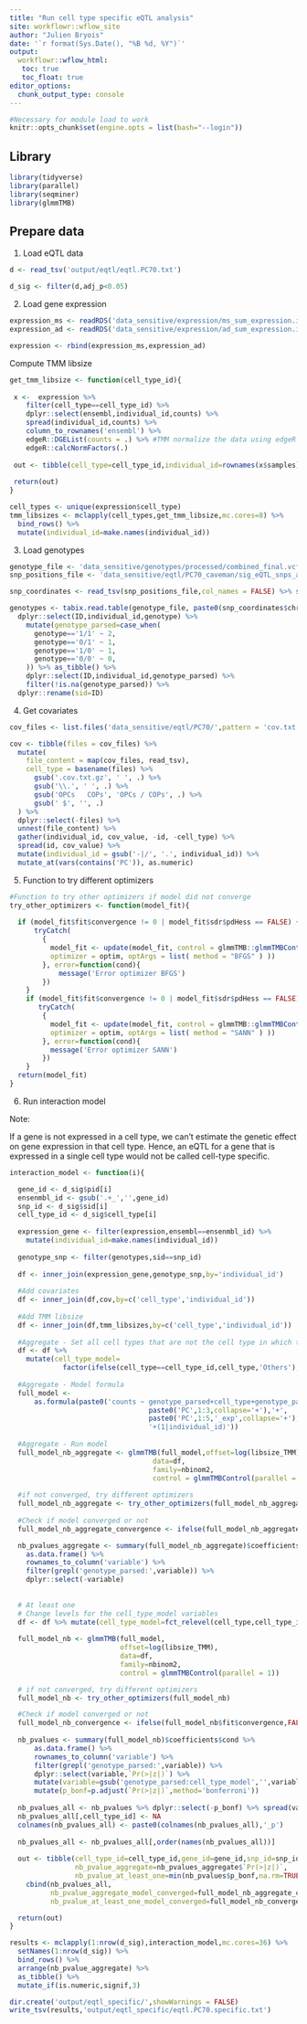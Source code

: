 ```yaml
---
title: "Run cell type specific eQTL analysis"
site: workflowr::wflow_site
author: "Julien Bryois"
date: '`r format(Sys.Date(), "%B %d, %Y")`'
output:
  workflowr::wflow_html:
   toc: true
   toc_float: true
editor_options:
  chunk_output_type: console
---
```


```r
#Necessary for module load to work
knitr::opts_chunk$set(engine.opts = list(bash="--login"))
```

## Library

```r
library(tidyverse)
library(parallel)
library(seqminer)
library(glmmTMB)
```

## Prepare data

1. Load eQTL data

```r
d <- read_tsv('output/eqtl/eqtl.PC70.txt')
```

```r
d_sig <- filter(d,adj_p<0.05)
```

2. Load gene expression

```r
expression_ms <- readRDS('data_sensitive/expression/ms_sum_expression.individual_id.rds') %>% mutate(dataset='ms')
expression_ad <- readRDS('data_sensitive/expression/ad_sum_expression.individual_id.rds') %>% mutate(dataset='ad')
```

```r
expression <- rbind(expression_ms,expression_ad)
```

Compute TMM libsize

```r
get_tmm_libsize <- function(cell_type_id){
  
 x <-  expression %>% 
    filter(cell_type==cell_type_id) %>% 
    dplyr::select(ensembl,individual_id,counts) %>% 
    spread(individual_id,counts) %>% 
    column_to_rownames('ensembl') %>% 
    edgeR::DGEList(counts = .) %>% #TMM normalize the data using edgeR
    edgeR::calcNormFactors(.)
 
 out <- tibble(cell_type=cell_type_id,individual_id=rownames(x$samples),libsize_TMM=edgeR::effectiveLibSizes(x))
 
 return(out)
}
```

```r
cell_types <- unique(expression$cell_type)
tmm_libsizes <- mclapply(cell_types,get_tmm_libsize,mc.cores=8) %>% 
  bind_rows() %>% 
  mutate(individual_id=make.names(individual_id))
```

3. Load genotypes

```r
genotype_file <- 'data_sensitive/genotypes/processed/combined_final.vcf.gz'
snp_positions_file <- 'data_sensitive/eqtl/PC70_caveman/sig_eQTL_snps_alleles.txt'
```
  
```r
snp_coordinates <- read_tsv(snp_positions_file,col_names = FALSE) %>% setNames(c('chr','start','sid','A1','A2'))
```

```r
genotypes <- tabix.read.table(genotype_file, paste0(snp_coordinates$chr,':',snp_coordinates$start,'-',snp_coordinates$start)) %>% gather(individual_id,genotype,-CHROM,-POS,-ID,-REF,-ALT,-QUAL,-FILTER,-INFO,-FORMAT) %>% 
  dplyr::select(ID,individual_id,genotype) %>% 
    mutate(genotype_parsed=case_when(
      genotype=='1/1' ~ 2,
      genotype=='0/1' ~ 1,
      genotype=='1/0' ~ 1,
      genotype=='0/0' ~ 0,
    )) %>% as_tibble() %>% 
    dplyr::select(ID,individual_id,genotype_parsed) %>% 
    filter(!is.na(genotype_parsed)) %>% 
  dplyr::rename(sid=ID)
```

4. Get covariates

```r
cov_files <- list.files('data_sensitive/eqtl/PC70/',pattern = 'cov.txt.gz',full.names = TRUE)

cov <- tibble(files = cov_files) %>%
  mutate(
    file_content = map(cov_files, read_tsv),
    cell_type = basename(files) %>%
      gsub('.cov.txt.gz', ' ', .) %>%
      gsub('\\.', ' ', .) %>%
      gsub('OPCs   COPs', 'OPCs / COPs', .) %>%
      gsub(' $', '', .)
  ) %>%
  dplyr::select(-files) %>%
  unnest(file_content) %>%
  gather(individual_id, cov_value, -id, -cell_type) %>%
  spread(id, cov_value) %>%
  mutate(individual_id = gsub('-|/', '.', individual_id)) %>%
  mutate_at(vars(contains('PC')), as.numeric)
```

5. Function to try different optimizers

```r
#Function to try other optimizers if model did not converge
try_other_optimizers <- function(model_fit){
  
  if (model_fit$fit$convergence != 0 | model_fit$sdr$pdHess == FALSE) {
      tryCatch(
        {
          model_fit <- update(model_fit, control = glmmTMB::glmmTMBControl(
          optimizer = optim, optArgs = list( method = "BFGS" ) ))
        }, error=function(cond){
            message('Error optimizer BFGS')
        })
    }
    if (model_fit$fit$convergence != 0 | model_fit$sdr$pdHess == FALSE) {
       tryCatch(
        {
          model_fit <- update(model_fit, control = glmmTMB::glmmTMBControl(
          optimizer = optim, optArgs = list( method = "SANN" ) ))
        }, error=function(cond){
          message('Error optimizer SANN')
        })
    }
  return(model_fit)
}
```

6. Run interaction model

Note: 

If a gene is not expressed in a cell type, we can't estimate the genetic effect on gene expression in that cell type. Hence, an eQTL for a gene that is expressed in a single cell type would not be called cell-type specific.

```r
interaction_model <- function(i){

  gene_id <- d_sig$pid[i]
  ensenmbl_id <- gsub('.+_','',gene_id)
  snp_id <- d_sig$sid[i]
  cell_type_id <- d_sig$cell_type[i]
  
  expression_gene <- filter(expression,ensembl==ensenmbl_id) %>%
    mutate(individual_id=make.names(individual_id))
  
  genotype_snp <- filter(genotypes,sid==snp_id)
  
  df <- inner_join(expression_gene,genotype_snp,by='individual_id')
  
  #Add covariates
  df <- inner_join(df,cov,by=c('cell_type','individual_id'))
  
  #Add TMM libsize
  df <- inner_join(df,tmm_libsizes,by=c('cell_type','individual_id'))
  
  #Aggregate - Set all cell types that are not the cell type in which the eQTL was discovered as 'Others'
  df <- df %>% 
    mutate(cell_type_model=
             factor(ifelse(cell_type==cell_type_id,cell_type,'Others'),levels=c('Others',cell_type_id)))
  
  #Aggregate - Model formula
  full_model <- 
      as.formula(paste0('counts ~ genotype_parsed+cell_type+genotype_parsed:cell_type_model+diagnosis+study+',
                                  paste0('PC',1:3,collapse='+'),'+',
                                  paste0('PC',1:5,'_exp',collapse='+'),
                                  '+(1|individual_id)'))
  
  #Aggregate - Run model 
  full_model_nb_aggregate <- glmmTMB(full_model,offset=log(libsize_TMM),
                                   data=df,
                                   family=nbinom2,
                                   control = glmmTMBControl(parallel = 1))
  
  #if not converged, try different optimizers
  full_model_nb_aggregate <- try_other_optimizers(full_model_nb_aggregate)
  
  #Check if model converged or not
  full_model_nb_aggregate_convergence <- ifelse(full_model_nb_aggregate$fit$convergence,FALSE,TRUE)

  nb_pvalues_aggregate <- summary(full_model_nb_aggregate)$coefficients$cond %>% 
    as.data.frame() %>% 
    rownames_to_column('variable') %>% 
    filter(grepl('genotype_parsed:',variable)) %>% 
    dplyr::select(-variable)
  
 
  # At least one
  # Change levels for the cell_type_model variables
  df <- df %>% mutate(cell_type_model=fct_relevel(cell_type,cell_type_id))
  
  full_model_nb <- glmmTMB(full_model,
                           offset=log(libsize_TMM),
                           data=df,
                           family=nbinom2,
                           control = glmmTMBControl(parallel = 1))

  # if not converged, try different optimizers
  full_model_nb <- try_other_optimizers(full_model_nb)

  #Check if model converged or not
  full_model_nb_convergence <- ifelse(full_model_nb$fit$convergence,FALSE,TRUE)
  
  nb_pvalues <- summary(full_model_nb)$coefficients$cond %>% 
      as.data.frame() %>% 
      rownames_to_column('variable') %>% 
      filter(grepl('genotype_parsed:',variable)) %>% 
      dplyr::select(variable,`Pr(>|z|)`) %>% 
      mutate(variable=gsub('genotype_parsed:cell_type_model','',variable)) %>% 
      mutate(p_bonf=p.adjust(`Pr(>|z|)`,method='bonferroni'))
  
  nb_pvalues_all <- nb_pvalues %>% dplyr::select(-p_bonf) %>% spread(variable,`Pr(>|z|)`)
  nb_pvalues_all[,cell_type_id] <- NA
  colnames(nb_pvalues_all) <- paste0(colnames(nb_pvalues_all),'_p')
  
  nb_pvalues_all <- nb_pvalues_all[,order(names(nb_pvalues_all))]
  
  out <- tibble(cell_type_id=cell_type_id,gene_id=gene_id,snp_id=snp_id,
                nb_pvalue_aggregate=nb_pvalues_aggregate$`Pr(>|z|)`,
                nb_pvalue_at_least_one=min(nb_pvalues$p_bonf,na.rm=TRUE)) %>% 
    cbind(nb_pvalues_all,
          nb_pvalue_aggregate_model_converged=full_model_nb_aggregate_convergence,
          nb_pvalue_at_least_one_model_converged=full_model_nb_convergence)

  return(out)
}
```

```r
results <- mclapply(1:nrow(d_sig),interaction_model,mc.cores=36) %>% 
  setNames(1:nrow(d_sig)) %>% 
  bind_rows() %>% 
  arrange(nb_pvalue_aggregate) %>% 
  as_tibble() %>% 
  mutate_if(is.numeric,signif,3)
```

```r
dir.create('output/eqtl_specific/',showWarnings = FALSE)
write_tsv(results,'output/eqtl_specific/eqtl.PC70.specific.txt')
```
